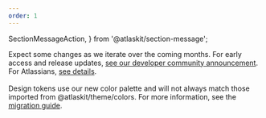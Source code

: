 ```yaml
---
order: 1
---
```


  SectionMessageAction,
} from '@atlaskit/section-message';

<Stack space="400">
  <SectionMessage title="Design tokens are in beta." appearance="discovery">
    <p>
      Expect some changes as we iterate over the coming months.
      For early access and release updates, <a href="https://community.developer.atlassian.com/t/introducing-design-tokens-new-colour-foundations-and-dark-mode/62258">see our developer community announcement</a>.
      For Atlassians, <a href="https://go.atlassian.com/tokens">see details</a>.
      <br/><br/>
      Design tokens use our new color palette and will not always match those imported from @atlaskit/theme/colors. For more information, see the <a href="/tokens/migrate-to-tokens#colors-are-changing">migration guide</a>.
    </p>
  </SectionMessage>

  <TokenExplorer scrollOffset={56} />
</Stack>

